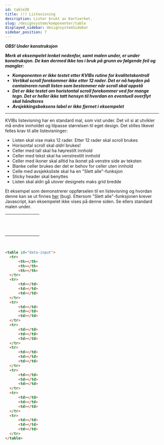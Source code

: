 ```yaml
---
id: tableID
title: (!) Listevisning
description: Lister brukt av Kartverket.
slug: /designsystem/komponenter/table
displayed_sidebar: designsystemSidebar
sidebar_position: 7
---
```

_**OBS! Under konstruksjon**_

_**Merk at eksempelet lenket nedenfor, samt malen under, er under konstruksjon. De kan dermed ikke tas i bruk på grunn av følgende feil og mangler:**_
* _**Komponenten er ikke testet etter KVIBs rutine for kvalitetskontroll**_
* _**Vertikal scroll forekommer ikke etter 12 rader. Det er nå høyden på containeren rundt listen som bestemmer når scroll skal oppstå**_
* _**Det er ikke testet om horistontal scroll forekommer ved for mange tegn. Det er heller ikke tatt hensyn til hvordan en eventuell overflyt skal håndteres**_
* _**Avsjekkingsboksens label er ikke fjernet i eksempelet**_

<hr/>


KVIBs listevisning har en standard mal, som vist under. Det vil si at utvikler må endre innholdet og tilpasse størrelsen til eget design. Det stilles likevel felles krav til alle listevisninger:

* Listen skal vise maks 12 rader. Etter 12 rader skal scroll brukes
* Horisontal scroll skal _aldri_ brukes!
* Celler med tall skal ha høyrestilt innhold
* Celler med tekst skal ha venstrestilt innhold
* Celler med ikoner skal alltid ha ikonet på venstre side av teksten
* Blanke celler brukes der det er behov for celler uten innhold
* Celle med avsjekksliste skal ha en "Slett alle"-funksjon
* Sticky header skal benyttes
* Listen skal aldri gå utover designets maks grid bredde

Et eksempel som demonstrerer oppførselen til en listevisning og hvordan denne kan se ut finnes <a href="/html/table.html" target="_blank" rel="noopener noreferrer" download="table.html">her</a> (bug). Ettersom "Slett alle"-funksjonen krever Javascript, kan eksempelet ikke vises på denne siden. Se ellers standard malen under.

<table id="data-input">
    <tr>
        <th>&nbsp;&nbsp;&nbsp;&nbsp;&nbsp;</th>
        <th>&nbsp;&nbsp;&nbsp;&nbsp;&nbsp;</th>
        <th>&nbsp;&nbsp;&nbsp;&nbsp;&nbsp;</th>
    </tr>
    <tr>
        <td></td>
        <td></td>
        <td></td>
    </tr>
    <tr>
        <td></td>
        <td></td>
        <td></td>
    </tr>
    <tr>
        <td></td>
        <td></td>
        <td></td>
    </tr>
    <tr>
        <td></td>
        <td></td>
        <td></td>
    </tr>
    <tr>
        <td></td>
        <td></td>
        <td></td>
    </tr>
    <tr>
        <td></td>
        <td></td>
        <td></td>
    </tr>
    <tr>
        <td></td>
        <td></td>
        <td></td>
    </tr>
  </table>

<br/>

  ```markdown
<table id="data-input">
    <tr>
        <th></th>
        <th></th>
        <th></th>
    </tr>
    <tr>
        <td></td>
        <td></td>
        <td></td>
    </tr>
    <tr>
        <td></td>
        <td></td>
        <td></td>
    </tr>
    <tr>
        <td></td>
        <td></td>
        <td></td>
    </tr>
    <tr>
        <td></td>
        <td></td>
        <td></td>
    </tr>
    <tr>
        <td></td>
        <td></td>
        <td></td>
    </tr>
    <tr>
        <td></td>
        <td></td>
        <td></td>
    </tr>
    <tr>
        <td></td>
        <td></td>
        <td></td>
    </tr>
  </table>
  ```